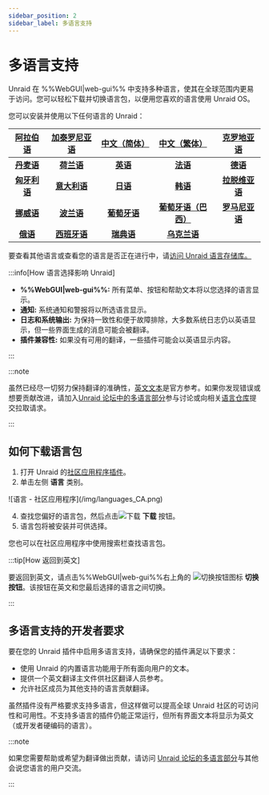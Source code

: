 ```yaml
---
sidebar_position: 2
sidebar_label: 多语言支持
---
```


# 多语言支持

Unraid 在 %%WebGUI|web-gui%% 中支持多种语言，使其在全球范围内更易于访问。您可以轻松下载并切换语言包，以便用您喜欢的语言使用 Unraid OS。

您可以安装并使用以下任何语言的 Unraid：

| **[阿拉伯语](https://github.com/unraid/lang-ar_AR)** | **[加泰罗尼亚语](https://github.com/unraid/lang-ca_CA)** | **[中文（简体）](https://github.com/unraid/lang-zh_CN)** |  **[中文（繁体）](https://github.com/unraid/lang-zh_TW)**  | **[克罗地亚语](https://github.com/unraid/lang-hr_HR)** |
| :----------------------------------------------: | :------------------------------------------------: | :------------------------------------------------: | :--------------------------------------------------: | :-----------------------------------------------: |
|  **[丹麦语](https://github.com/unraid/lang-da_DA)** |   **[荷兰语](https://github.com/unraid/lang-nl_NL)**  |   **[英语](https://github.com/unraid/lang-en_US)**   |    **[法语](https://github.com/unraid/lang-fr_FR)**    |   **[德语](https://github.com/unraid/lang-de_DE)**  |
| **[匈牙利语](https://github.com/unraid/lang-hu_HU)** |  **[意大利语](https://github.com/unraid/lang-it_IT)**  |   **[日语](https://github.com/unraid/lang-ja_JA)**   |    **[韩语](https://github.com/unraid/lang-ko_KO)**    | **[拉脱维亚语](https://github.com/unraid/lang-lv_LV)** |
|  **[挪威语](https://github.com/unraid/lang-no_NO)** |   **[波兰语](https://github.com/unraid/lang-pl_PL)**  |  **[葡萄牙语](https://github.com/unraid/lang-pt_PT)**  | **[葡萄牙语（巴西）](https://github.com/unraid/lang-pt_BR)** | **[罗马尼亚语](https://github.com/unraid/lang-ro_RO)** |
|  **[俄语](https://github.com/unraid/lang-ru_RU)**  |  **[西班牙语](https://github.com/unraid/lang-es_ES)**  |   **[瑞典语](https://github.com/unraid/lang-sv_SE)**  |   **[乌克兰语](https://github.com/unraid/lang-uk_UA)**   |                                                   |

要查看其他语言或查看您的语言是否正在进行中，请[访问 Unraid 语言存储库。](https://github.com/unraid/language-templates)

:::info[How 语言选择影响 Unraid]

- **%%WebGUI|web-gui%%:** 所有菜单、按钮和帮助文本将以您选择的语言显示。
- **通知:** 系统通知和警报将以所选语言显示。
- **日志和系统输出:** 为保持一致性和便于故障排除，大多数系统日志仍以英语显示，但一些界面生成的消息可能会被翻译。
- **插件兼容性:** 如果没有可用的翻译，一些插件可能会以英语显示内容。

:::

:::note

虽然已经尽一切努力保持翻译的准确性，[英文文本](https://github.com/unraid/lang-en_US)是官方参考。如果你发现错误或想要贡献改进，请加入[Unraid 论坛中的多语言部分](https://forums.unraid.net/forum/75-multi-language-section/)参与讨论或向相关[语言仓库](https://github.com/unraid/language-templates)提交拉取请求。

:::

## 如何下载语言包

1. 打开 Unraid 的[社区应用程序插件](https://unraid.net/community/apps)。
2. 单击左侧 **语言** 类别。

<div style={{ margin: 'auto', maxWidth: '600px', display: 'flex', flexDirection: 'column', alignItems: 'center' }}>
  ![语言 - 社区应用程序](/img/languages_CA.png)
</div>

4. 查找您偏好的语言包，然后点击![下载](/img/download_button_icon.png) **下载** 按钮。
5. 语言包将被安装并可供选择。

您也可以在社区应用程序中使用搜索栏查找语言包。

:::tip[How 返回到英文]

要返回到英文，请点击%%WebGUI|web-gui%%右上角的 ![切换按钮图标](/img/switch_toggle_icon.png) **切换按钮**。该按钮在英文和您最后选择的语言之间切换。

:::

## 多语言支持的开发者要求

要在您的 Unraid 插件中启用多语言支持，请确保您的插件满足以下要求：

- 使用 Unraid 的内置语言功能用于所有面向用户的文本。
- 提供一个英文翻译主文件供社区翻译人员参考。
- 允许社区成员为其他支持的语言贡献翻译。

虽然插件没有严格要求支持多语言，但这样做可以提高全球 Unraid 社区的可访问性和可用性。不支持多语言的插件仍能正常运行，但所有界面文本将显示为英文（或开发者硬编码的语言）。

:::note

如果您需要帮助或希望为翻译做出贡献，请访问 [Unraid 论坛的多语言部分](https://forums.unraid.net/forum/75-multi-language-section/)与其他会说您语言的用户交流。

:::
